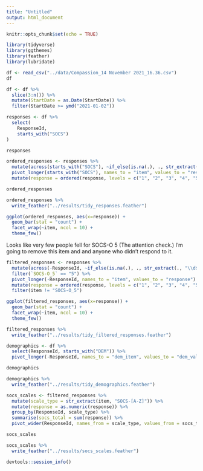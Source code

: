```yaml
---
title: "Untitled"
output: html_document
---
```


```r
knitr::opts_chunk$set(echo = TRUE)
```

```r
library(tidyverse)
library(ggthemes)
library(feather)
library(lubridate)
```

```r
df <- read_csv("../data/Compassion_14 November 2021_16.36.csv")
df
```
```r
df <- df %>% 
  slice(3:n()) %>% 
  mutate(StartDate = as.Date(StartDate)) %>% 
  filter(StartDate >= ymd("2021-01-02"))
```



```r
responses <- df %>% 
  select(
    ResponseId,
    starts_with("SOCS")
)

responses
```

```r
ordered_responses <- responses %>% 
  mutate(across(starts_with("SOCS"), ~if_else(is.na(.), ., str_extract(., "\\d$")))) %>% 
  pivot_longer(starts_with("SOCS"), names_to = "item", values_to = "response") %>% 
  mutate(response = ordered(response, levels = c("1", "2", "3", "4", "5")))

ordered_responses
```

```r
ordered_responses %>% 
  write_feather("../results/tidy_responses.feather")
```



```r
ggplot(ordered_responses, aes(x=response)) +
  geom_bar(stat = "count") +
  facet_wrap(~item, ncol = 10) +
  theme_few()
```

Looks like very few people fell for SOCS-O 5 (The attention check.) I'm going to remove this item and and anyone who didn't respond to it.

```r
filtered_responses <- responses %>% 
  mutate(across(-ResponseId, ~if_else(is.na(.), ., str_extract(., "\\d$")))) %>% 
  filter(`SOCS-O_5` == "5") %>% 
  pivot_longer(-ResponseId, names_to = "item", values_to = "response") %>% 
  mutate(response = ordered(response, levels = c("1", "2", "3", "4", "5"))) %>% 
  filter(item != "SOCS-O_5")
```

```r
ggplot(filtered_responses, aes(x=response)) +
  geom_bar(stat = "count") +
  facet_wrap(~item, ncol = 10) +
  theme_few()
```


```r
filtered_responses %>% 
  write_feather("../results/tidy_filtered_responses.feather")
```

```r
demographics <- df %>% 
  select(ResponseId, starts_with("DEM")) %>% 
  pivot_longer(-ResponseId, names_to = "dem_item", values_to = "dem_value", values_drop_na=TRUE)

demographics
```

```r
demographics %>% 
  write_feather("../results/tidy_demographics.feather")
```

```r
socs_scales <- filtered_responses %>%
  mutate(scale_type = str_extract(item, "SOCS-[A-Z]")) %>% 
  mutate(response = as.numeric(response)) %>% 
  group_by(ResponseId, scale_type) %>% 
  summarise(socs_total = sum(response)) %>% 
  pivot_wider(ResponseId, names_from = scale_type, values_from = socs_total)

socs_scales
```

```r
socs_scales %>% 
  write_feather("../results/socs_scales.feather")
```



```r
devtools::session_info()
```

